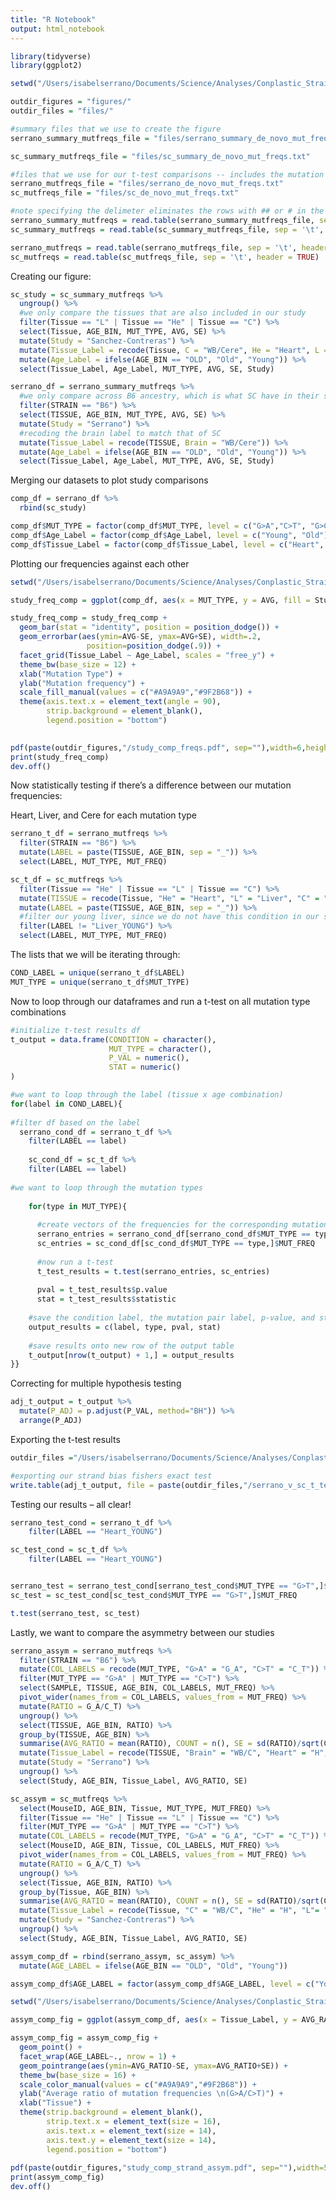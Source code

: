 ```yaml
---
title: "R Notebook"
output: html_notebook
---
```



```r
library(tidyverse)
library(ggplot2)
```

```r
setwd("/Users/isabelserrano/Documents/Science/Analyses/Conplastic_Strains/files_and_analyses/strand_bias/")

outdir_figures = "figures/"
outdir_files = "files/"

#summary files that we use to create the figure
serrano_summary_mutfreqs_file = "files/serrano_summary_de_novo_mut_freqs.txt"

sc_summary_mutfreqs_file = "files/sc_summary_de_novo_mut_freqs.txt"

#files that we use for our t-test comparisons -- includes the mutation frequency per sample
serrano_mutfreqs_file = "files/serrano_de_novo_mut_freqs.txt"
sc_mutfreqs_file = "files/sc_de_novo_mut_freqs.txt"

#note specifying the delimeter eliminates the rows with ## or # in the entry -- the headers that were not filtered out because these 3 files had 2 more header lines than the other files 
serrano_summary_mutfreqs = read.table(serrano_summary_mutfreqs_file, sep = '\t', header = TRUE)
sc_summary_mutfreqs = read.table(sc_summary_mutfreqs_file, sep = '\t', header = TRUE)

serrano_mutfreqs = read.table(serrano_mutfreqs_file, sep = '\t', header = TRUE)
sc_mutfreqs = read.table(sc_mutfreqs_file, sep = '\t', header = TRUE)

```
Creating our figure: 

```r
sc_study = sc_summary_mutfreqs %>%
  ungroup() %>%
  #we only compare the tissues that are also included in our study
  filter(Tissue == "L" | Tissue == "He" | Tissue == "C") %>%
  select(Tissue, AGE_BIN, MUT_TYPE, AVG, SE) %>%
  mutate(Study = "Sanchez-Contreras") %>%
  mutate(Tissue_Label = recode(Tissue, C = "WB/Cere", He = "Heart", L = "Liver")) %>%
  mutate(Age_Label = ifelse(AGE_BIN == "OLD", "Old", "Young")) %>%
  select(Tissue_Label, Age_Label, MUT_TYPE, AVG, SE, Study)
```

```r

serrano_df = serrano_summary_mutfreqs %>%
  #we only compare across B6 ancestry, which is what SC have in their study
  filter(STRAIN == "B6") %>%
  select(TISSUE, AGE_BIN, MUT_TYPE, AVG, SE) %>% 
  mutate(Study = "Serrano") %>%
  #recoding the brain label to match that of SC
  mutate(Tissue_Label = recode(TISSUE, Brain = "WB/Cere")) %>%
  mutate(Age_Label = ifelse(AGE_BIN == "OLD", "Old", "Young")) %>%
  select(Tissue_Label, Age_Label, MUT_TYPE, AVG, SE, Study)

```

Merging our datasets to plot study comparisons

```r
comp_df = serrano_df %>% 
  rbind(sc_study)

comp_df$MUT_TYPE = factor(comp_df$MUT_TYPE, level = c("G>A","C>T", "G>C", "C>G", "G>T", "C>A", "T>A", "A>T", "T>C", "A>G", "T>G", "A>C"))
comp_df$Age_Label = factor(comp_df$Age_Label, level = c("Young", "Old"))
comp_df$Tissue_Label = factor(comp_df$Tissue_Label, level = c("Heart", "Liver", "WB/Cere"))
```

Plotting our frequencies against each other

```r

setwd("/Users/isabelserrano/Documents/Science/Analyses/Conplastic_Strains/files_and_analyses/strand_bias/")

study_freq_comp = ggplot(comp_df, aes(x = MUT_TYPE, y = AVG, fill = Study)) 

study_freq_comp = study_freq_comp + 
  geom_bar(stat = "identity", position = position_dodge()) +
  geom_errorbar(aes(ymin=AVG-SE, ymax=AVG+SE), width=.2,
                 position=position_dodge(.9)) +
  facet_grid(Tissue_Label ~ Age_Label, scales = "free_y") +
  theme_bw(base_size = 12) + 
  xlab("Mutation Type") + 
  ylab("Mutation frequency") + 
  scale_fill_manual(values = c("#A9A9A9","#9F2B68")) +
  theme(axis.text.x = element_text(angle = 90), 
        strip.background = element_blank(),
        legend.position = "bottom")
  

pdf(paste(outdir_figures,"/study_comp_freqs.pdf", sep=""),width=6,height=4)
print(study_freq_comp)
dev.off()

```

Now statistically testing if there's a difference between our mutation frequencies: 

Heart, Liver, and Cere for each mutation type

```r

serrano_t_df = serrano_mutfreqs %>%
  filter(STRAIN == "B6") %>%
  mutate(LABEL = paste(TISSUE, AGE_BIN, sep = "_")) %>% 
  select(LABEL, MUT_TYPE, MUT_FREQ)

```

```r
sc_t_df = sc_mutfreqs %>%
  filter(Tissue == "He" | Tissue == "L" | Tissue == "C") %>%
  mutate(TISSUE = recode(Tissue, "He" = "Heart", "L" = "Liver", "C" = "Brain")) %>% 
  mutate(LABEL = paste(TISSUE, AGE_BIN, sep = "_")) %>% 
  #filter our young liver, since we do not have this condition in our study
  filter(LABEL != "Liver_YOUNG") %>% 
  select(LABEL, MUT_TYPE, MUT_FREQ)
```

The lists that we will be iterating through: 

```r
COND_LABEL = unique(serrano_t_df$LABEL)
MUT_TYPE = unique(serrano_t_df$MUT_TYPE)
```

Now to loop through our dataframes and run a t-test on all mutation type combinations 

```r
#initialize t-test results df 
t_output = data.frame(CONDITION = character(),
                      MUT_TYPE = character(),
                      P_VAL = numeric(),
                      STAT = numeric()
)

#we want to loop through the label (tissue x age combination)
for(label in COND_LABEL){
  
#filter df based on the label 
  serrano_cond_df = serrano_t_df %>%
    filter(LABEL == label)
  
    sc_cond_df = sc_t_df %>%
    filter(LABEL == label)
  
#we want to loop through the mutation types
    
    for(type in MUT_TYPE){
      
      #create vectors of the frequencies for the corresponding mutation type
      serrano_entries = serrano_cond_df[serrano_cond_df$MUT_TYPE == type,]$MUT_FREQ
      sc_entries = sc_cond_df[sc_cond_df$MUT_TYPE == type,]$MUT_FREQ
      
      #now run a t-test
      t_test_results = t.test(serrano_entries, sc_entries)
      
      pval = t_test_results$p.value
      stat = t_test_results$statistic
    
    #save the condition label, the mutation pair label, p-value, and statistic
    output_results = c(label, type, pval, stat)
    
    #save results onto new row of the output table 
    t_output[nrow(t_output) + 1,] = output_results
}}

```

Correcting for multiple hypothesis testing

```r
adj_t_output = t_output %>%
  mutate(P_ADJ = p.adjust(P_VAL, method="BH")) %>%
  arrange(P_ADJ)
```

Exporting the t-test results
```r

outdir_files ="/Users/isabelserrano/Documents/Science/Analyses/Conplastic_Strains/files_and_analyses/strand_bias/files/"  

#exporting our strand bias fishers exact test 
write.table(adj_t_output, file = paste(outdir_files,"/serrano_v_sc_t_test.txt", sep = ""), sep = "\t", quote = F, row.names = F)

```

Testing our results -- all clear! 
```r

serrano_test_cond = serrano_t_df %>%
    filter(LABEL == "Heart_YOUNG")

sc_test_cond = sc_t_df %>%
    filter(LABEL == "Heart_YOUNG")


serrano_test = serrano_test_cond[serrano_test_cond$MUT_TYPE == "G>T",]$MUT_FREQ
sc_test = sc_test_cond[sc_test_cond$MUT_TYPE == "G>T",]$MUT_FREQ

t.test(serrano_test, sc_test)

```

Lastly, we want to compare the asymmetry between our studies

```r

serrano_assym = serrano_mutfreqs %>%
  filter(STRAIN == "B6") %>%
  mutate(COL_LABELS = recode(MUT_TYPE, "G>A" = "G_A", "C>T" = "C_T")) %>%
  filter(MUT_TYPE == "G>A" | MUT_TYPE == "C>T") %>%
  select(SAMPLE, TISSUE, AGE_BIN, COL_LABELS, MUT_FREQ) %>% 
  pivot_wider(names_from = COL_LABELS, values_from = MUT_FREQ) %>%
  mutate(RATIO = G_A/C_T) %>%
  ungroup() %>%
  select(TISSUE, AGE_BIN, RATIO) %>%
  group_by(TISSUE, AGE_BIN) %>%
  summarise(AVG_RATIO = mean(RATIO), COUNT = n(), SE = sd(RATIO)/sqrt(COUNT)) %>%
  mutate(Tissue_Label = recode(TISSUE, "Brain" = "WB/C", "Heart" = "H", "Liver" = "L")) %>%
  mutate(Study = "Serrano") %>%
  ungroup() %>%
  select(Study, AGE_BIN, Tissue_Label, AVG_RATIO, SE)

```

```r

sc_assym = sc_mutfreqs %>%
  select(MouseID, AGE_BIN, Tissue, MUT_TYPE, MUT_FREQ) %>%
  filter(Tissue == "He" | Tissue == "L" | Tissue == "C") %>% 
  filter(MUT_TYPE == "G>A" | MUT_TYPE == "C>T") %>%
  mutate(COL_LABELS = recode(MUT_TYPE, "G>A" = "G_A", "C>T" = "C_T")) %>%
  select(MouseID, AGE_BIN, Tissue, COL_LABELS, MUT_FREQ) %>% 
  pivot_wider(names_from = COL_LABELS, values_from = MUT_FREQ) %>%
  mutate(RATIO = G_A/C_T) %>%
  ungroup() %>%
  select(Tissue, AGE_BIN, RATIO) %>%
  group_by(Tissue, AGE_BIN) %>%
  summarise(AVG_RATIO = mean(RATIO), COUNT = n(), SE = sd(RATIO)/sqrt(COUNT)) %>%
  mutate(Tissue_Label = recode(Tissue, "C" = "WB/C", "He" = "H", "L"= "L")) %>%
  mutate(Study = "Sanchez-Contreras") %>% 
  ungroup() %>%
  select(Study, AGE_BIN, Tissue_Label, AVG_RATIO, SE)
```

```r

assym_comp_df = rbind(serrano_assym, sc_assym) %>%
  mutate(AGE_LABEL = ifelse(AGE_BIN == "OLD", "Old", "Young"))

assym_comp_df$AGE_LABEL = factor(assym_comp_df$AGE_LABEL, level = c("Young", "Old"))

```

```r
setwd("/Users/isabelserrano/Documents/Science/Analyses/Conplastic_Strains/files_and_analyses/strand_bias/")

assym_comp_fig = ggplot(assym_comp_df, aes(x = Tissue_Label, y = AVG_RATIO, group = Study, color = Study))

assym_comp_fig = assym_comp_fig + 
  geom_point() + 
  facet_wrap(AGE_LABEL~., nrow = 1) + 
  geom_pointrange(aes(ymin=AVG_RATIO-SE, ymax=AVG_RATIO+SE)) + 
  theme_bw(base_size = 16) + 
  scale_color_manual(values = c("#A9A9A9","#9F2B68")) +
  ylab("Average ratio of mutation frequencies \n(G>A/C>T)") + 
  xlab("Tissue") + 
  theme(strip.background = element_blank(),
        strip.text.x = element_text(size = 16),
        axis.text.x = element_text(size = 14),
        axis.text.y = element_text(size = 14),
        legend.position = "bottom")
  
pdf(paste(outdir_figures,"study_comp_strand_assym.pdf", sep=""),width=5,height=6)
print(assym_comp_fig)
dev.off()
```
